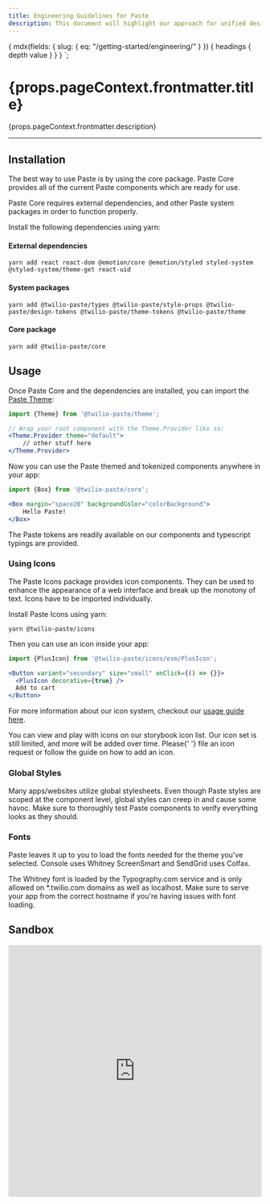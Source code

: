 ```yaml
---
title: Engineering Guidelines for Paste
description: This document will highlight our approach for unified design libraries, tips for getting started, and similar resources for Engineers using Paste.
---
```



  {
    mdx(fields: { slug: { eq: "/getting-started/engineering/" } }) {
      headings {
        depth
        value
      }
    }
  }
`;

<content>

<h1>{props.pageContext.frontmatter.title}</h1>

<p>{props.pageContext.frontmatter.description}</p>

</content>

***

<contentwrapper>

<TableOfContents headings={props.data.mdx.headings} />

<content>

## Installation

The best way to use Paste is by using the core package. Paste Core provides all of the current Paste components which are ready for use.

Paste Core requires external dependencies, and other Paste system packages in order to function properly.

Install the following dependencies using yarn:

#### External dependencies

```shell
yarn add react react-dom @emotion/core @emotion/styled styled-system @styled-system/theme-get react-uid
```

#### System packages

```shell
yarn add @twilio-paste/types @twilio-paste/style-props @twilio-paste/design-tokens @twilio-paste/theme-tokens @twilio-paste/theme
```

#### Core package

```shell
yarn add @twilio-paste/core
```

## Usage

Once Paste Core and the dependencies are installed, you can import the [Paste Theme](/tokens/theme-package/):

```jsx
import {Theme} from '@twilio-paste/theme';

// Wrap your root component with the Theme.Provider like so:
<Theme.Provider theme="default">
    // other stuff here
</Theme.Provider>
```

Now you can use the Paste themed and tokenized components anywhere in your app:

```jsx
import {Box} from '@twilio-paste/core';

<Box margin="space20" backgroundColor="colorBackground">
    Hello Paste!
</Box>
```

<Callout>
  <CalloutText>
    The Paste tokens are readily available on our components and typescript typings are provided.
  </CalloutText>
</Callout>

### Using Icons

The Paste Icons package provides icon components. They can be used to enhance the appearance of a web interface and break
up the monotony of text. Icons have to be imported individually.

Install Paste Icons using yarn:

```shell
yarn @twilio-paste/icons
```

Then you can use an icon inside your app:

```jsx
import {PlusIcon} from '@twilio-paste/icons/esm/PlusIcon';

<Button variant="secondary" size="small" onClick={() => {}}>
  <PlusIcon decorative={true} />
  Add to cart
</Button>
```

For more information about our icon system, checkout our [usage guide here](/icon-system/).

<Callout>
  <CalloutText>
    You can view and play with icons on <Anchor href="https://twilio-labs.github.io/paste/?path=/story/overview-icons--list">our storybook icon list</Anchor>.
    Our icon set is still limited, and more will be added over time. Please{' '}
    <Anchor href="https://github.com/twilio-labs/paste/issues">file an icon request</Anchor> or
    follow the guide on <Anchor href="/icon-system/how-to-add-an-icon">how to add an icon</Anchor>.
  </CalloutText>
</Callout>

### Global Styles

Many apps/websites utilize global stylesheets. Even though Paste styles are scoped at the component level, global styles can creep
in and cause some havoc. Make sure to thoroughly test Paste components to verify everything looks as they should.

### Fonts

Paste leaves it up to you to load the fonts needed for the theme you've selected. Console uses Whitney ScreenSmart
and SendGrid uses Colfax.

The Whitney font is loaded by the Typography.com service and is only allowed on *.twilio.com domains as well as localhost.
Make sure to serve your app from the correct hostname if you're having issues with font loading.

## Sandbox

<iframe
  src="https://codesandbox.io/embed/paste-starter-kit-rj7yy?fontsize=14"
  style="width:100%; height:500px; border:0; border-radius: 4px; overflow:hidden;"
  title="Paste Starter Kit"
  allow="geolocation; microphone; camera; midi; vr; accelerometer; gyroscope; payment; ambient-light-sensor; encrypted-media; usb"
  sandbox="allow-modals allow-forms allow-popups allow-scripts allow-same-origin"
></iframe>

</content>

</contentwrapper>
